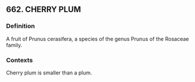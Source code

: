 ## 662. CHERRY PLUM
### Definition
A fruit of Prunus cerasifera, a species of the genus Prunus of the Rosaceae family.

### Contexts
Cherry plum is smaller than a plum.

